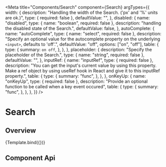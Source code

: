 
<Meta
  title="Components/Search"
  component={Search}
  argTypes={{
    width: {
      description:
        "Handling the width of the Search. ('px' and '%' units are ok.)",
      type: { required: false },
      defaultValue: "",
    },
    disabled: {
      name: "disabled",
      type: { name: "boolean", required: false },
      description: "handling the disabled state of the Search.",
      defaultValue: false,
    },
    autoComplete: {
      name: "autoComplete",
      type: { name: "select", required: false },
      description:
        "Specify an optional value for the autocomplete property on the underlying `<input>`, defaults to 'off'.",
      defaultValue: "off",
      options: ["on", "off"],
      table: {
        type: {
          summary: `on off`,
        },
      },
    },
    placeholder: {
      description: "Specify the placeholder of the Search.",
      type: { name: "string", required: false },
      defaultValue: "",
    },
    inputRef: {
      name: "inputRef",
      type: { required: false },
      description:
        "You can get the input's current value by using this property. Make a ref object by using useRef hook in React and give it to this inputRef property.",
      table: {
        type: {
          summary: "func",
        },
      },
    },
    onKeyUp: {
      name: "onKeyUp",
      type: { required: false },
      description:
        "Provide an optional function to be called when a key event occured",
      table: {
        type: {
          summary: "func",
        },
      },
    },
  }}
/>

# Search

## Overview


<Canvas>
  <Story name="Default">{Template.bind({})}</Story>
</Canvas>

## Component Api

<ArgsTable story="Default" />
